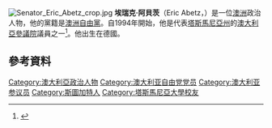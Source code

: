 [[File:Senator_Eric_Abetz_crop.jpg|thumb]]
'''埃瑞克·阿貝茨'''（Eric Abetz，{{bd|1958年|1月25日}}）是一位[[澳洲|澳洲]]政治人物，他的黨籍是[[澳洲自由黨|澳洲自由黨]]。自1994年開始，他是代表[[塔斯馬尼亞州|塔斯馬尼亞州]]的[[澳大利亞參議院|澳大利亞參議院]]議員之一<ref>{{cite news|title=Tony Abbott's cabinet and outer ministry|url=http://www.smh.com.au/federal-politics/political-news/tony-abbotts-cabinet-and-outer-ministry-20130916-2tuma.html|accessdate=16 September 2013|newspaper=smh.com.au|date=16 September 2013|agency=AAP|archive-date=2017-08-06|archive-url=https://web.archive.org/web/20170806191147/http://www.smh.com.au/federal-politics/political-news/tony-abbotts-cabinet-and-outer-ministry-20130916-2tuma.html|dead-url=no}}</ref>。他出生在德國。

==參考資料==
{{Reflist}}
[[Category:澳大利亞政治人物|Category:澳大利亞政治人物]]
[[Category:澳大利亚自由党党员|Category:澳大利亚自由党党员]]
[[Category:澳大利亚参议员|Category:澳大利亚参议员]]
[[Category:斯圖加特人|Category:斯圖加特人]]
[[Category:塔斯馬尼亞大學校友|Category:塔斯馬尼亞大學校友]]